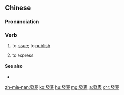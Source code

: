 {{also|发表}}
==Chinese==
{{zh-forms|s=发表}}

===Pronunciation===
{{zh-pron
|m=fābiǎo
|c=faat3 biu2
|h=pfs=fat-péu
|mn=hoat-piáu
|ma=Zh-fabiao.ogg
|cat=v
}}

===Verb===
{{zh-verb}}

# to [[issue]]; to [[publish]]
# {{qualifier|of one's opinion}} to [[express]]

====See also====
* {{zh-l|出版}}

{{zh-cat|Elementary}}

[[zh-min-nan:發表]]
[[ko:發表]]
[[hu:發表]]
[[mg:發表]]
[[ja:發表]]
[[chr:發表]]